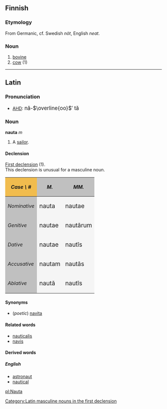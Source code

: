 ==Finnish==
===Etymology===

From Germanic, cf. Swedish ''nöt'', English ''neat''.

===Noun===
#[[bovine]]
#[[cow]] (1)
-----

==Latin==
===Pronunciation===
*[[AHD]]: <big> n&#259;-<math>\overline{oo}</math>&prime; t&#259;</big>

===Noun===
'''nauta''' ''m'' 
#A [[sailor]].

====Declension====
[[Wiktionary Appendix:Latin first declension|First declension]] (1).<br>
This declension is unusual for a masculine noun.<br>

{| cellpadding="5" border="1"
!style="background:#F1BC4E;"| ''Case \ #''
!style="background:#C0C0C0;"| ''M.''
!style="background:#C0C0C0;"| ''MM.''
|-
!style="background:#C0C0C0;"| ''Nominative''
|style="background:#F5F5F5;"| <big> nauta
|style="background:#F5F5F5;"| <big> nautae
|-
!style="background:#C0C0C0;"| ''Genitive''
|style="background:#F5F5F5;"| <big> nautae
|style="background:#F5F5F5;"| <big> naut&#257;rum
|-
!style="background:#C0C0C0;"| ''Dative''
|style="background:#F5F5F5;"| <big> nautae
|style="background:#F5F5F5;"| <big> naut&#299;s
|-
!style="background:#C0C0C0;"| ''Accusative''
|style="background:#F5F5F5;"| <big> nautam
|style="background:#F5F5F5;"| <big> naut&#257;s
|-
!style="background:#C0C0C0;"| ''Ablative''
|style="background:#F5F5F5;"| <big> naut&#257;
|style="background:#F5F5F5;"| <big> naut&#299;s
|}

====Synonyms====
*(''poetic'') [[navita]]

====Related words====
*[[nauticalis]]
*[[navis]]

====Derived words====
=====English=====
*[[astronaut]]
*[[nautical]]

[[Category:Latin masculine nouns in the first declension]]

[[pl:Nauta]]